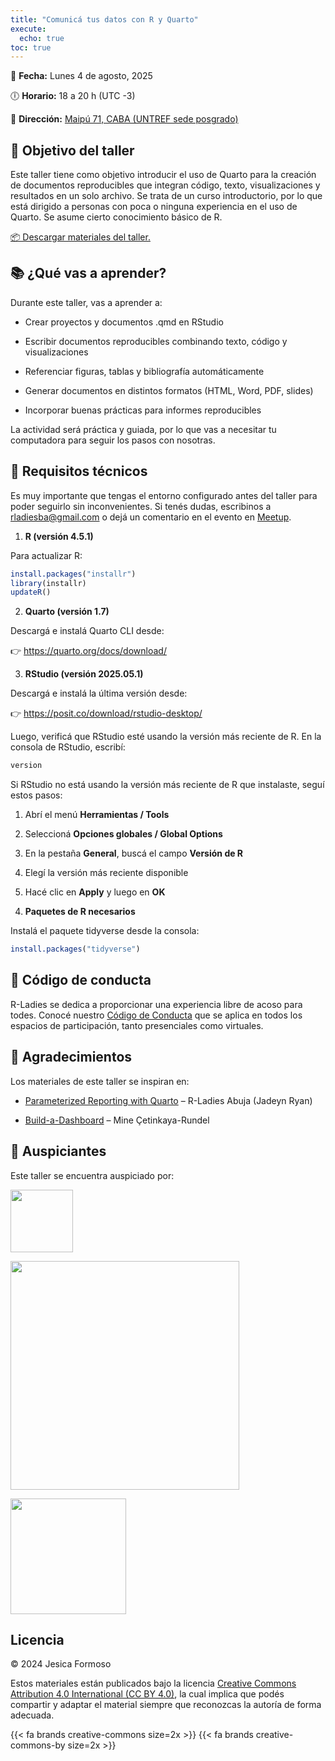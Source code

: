 ```yaml
---
title: "Comunicá tus datos con R y Quarto"
execute: 
  echo: true
toc: true
---
```


📅 **Fecha:** Lunes 4 de agosto, 2025

🕕 **Horario:** 18 a 20 h (UTC -3)

📍 **Dirección:** [Maipú 71, CABA (UNTREF sede posgrado)](https://maps.app.goo.gl/pnxFhK5aQ7aDYDHt6)

## 🎯 Objetivo del taller

Este taller tiene como objetivo introducir el uso de Quarto para la creación de documentos reproducibles que integran código, texto, visualizaciones y resultados en un solo archivo. Se trata de un curso introductorio, por lo que está dirigido a personas con poca o ninguna experiencia en el uso de Quarto. Se asume cierto conocimiento básico de R.

<a href="archivos/materiales-taller.zip" download>📦 Descargar materiales del taller.</a>

## 📚 ¿Qué vas a aprender?

Durante este taller, vas a aprender a:

-   Crear proyectos y documentos .qmd en RStudio

-   Escribir documentos reproducibles combinando texto, código y visualizaciones

-   Referenciar figuras, tablas y bibliografía automáticamente

-   Generar documentos en distintos formatos (HTML, Word, PDF, slides)

-   Incorporar buenas prácticas para informes reproducibles

La actividad será práctica y guiada, por lo que vas a necesitar tu computadora para seguir los pasos con nosotras.

## 🧰 Requisitos técnicos

Es muy importante que tengas el entorno configurado antes del taller para poder seguirlo sin inconvenientes. Si tenés dudas, escribinos a [rladiesba\@gmail.com](mailto:rladiesba@gmail.com) o dejá un comentario en el evento en [Meetup](https://www.meetup.com/rladies-buenos-aires/events/310087336/).

1.  **R (versión 4.5.1)**

Para actualizar R:

```r

install.packages("installr")
library(installr)
updateR()

```

2.  **Quarto (versión 1.7)**

Descargá e instalá Quarto CLI desde:

👉 <https://quarto.org/docs/download/>

3.  **RStudio (versión 2025.05.1)**

Descargá e instalá la última versión desde:

👉 <https://posit.co/download/rstudio-desktop/>

Luego, verificá que RStudio esté usando la versión más reciente de R. En la consola de RStudio, escribí:

```r

version

```

::: {.callout-tip icon="gear" title="Cómo cambiar la versión de R en RStudio"}
Si RStudio no está usando la versión más reciente de R que instalaste, seguí estos pasos:

1.  Abrí el menú **Herramientas / Tools**

2.  Seleccioná **Opciones globales / Global Options**

3.  En la pestaña **General**, buscá el campo **Versión de R**

4.  Elegí la versión más reciente disponible

5.  Hacé clic en **Apply** y luego en **OK**
:::

4.  **Paquetes de R necesarios**

Instalá el paquete tidyverse desde la consola:

```r
install.packages("tidyverse")

```

## 🤝 Código de conducta

R-Ladies se dedica a proporcionar una experiencia libre de acoso para todes. Conocé nuestro [Código de Conducta](https://github.com/rladies/.github/blob/master/CODE_OF_CONDUCT.md#spanish) que se aplica en todos los espacios de participación, tanto presenciales como virtuales.

## 🙌 Agradecimientos

Los materiales de este taller se inspiran en:

-   [Parameterized Reporting with Quarto](https://github.com/jadeynryan/parameterized-quarto-workshop) – R-Ladies Abuja (Jadeyn Ryan)

-   [Build-a-Dashboard](https://posit-conf-2024.github.io/quarto-dashboards/) – Mine Çetinkaya-Rundel

## 💜 Auspiciantes

Este taller se encuentra auspiciado por:

[![](img/rladies-logo.png){width="100"}](https://rladies.org/)

[![](img/rconsortium.png){width="366"}](https://r-consortium.org/)

![](img/untref.png){width="185"}

## Licencia

© 2024 Jesica Formoso

Estos materiales están publicados bajo la licencia [Creative Commons Attribution 4.0 International (CC BY  4.0)](http://creativecommons.org/licenses/by/4.0/), la cual implica que podés compartir y adaptar el material siempre que reconozcas la autoría de forma adecuada.

{{< fa brands creative-commons size=2x >}} {{< fa brands creative-commons-by size=2x >}}
